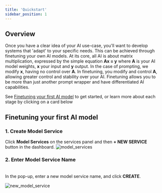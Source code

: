 ```yaml
---
title: 'Quickstart'
sidebar_position: 1
---
```


## Overview
Once you have a clear idea of your AI use-case, you'll want to develop systems that 'adapt' to your specific needs.
This can be achieved through finetuning your own AI models. At its core, all AI is about matrix multiplication, expressed by the simple equation **Ax = y** where **A** is your AI model weights, **x** your input and **y** output.
In the case of prompting, we modify **x**, having no control over **A**. In finetuning, you modify and control **A**, allowing greater control and stability over your AI.
Finetuning allows you to be more than just another prompt wrapper and have differentiated AI capabilities. 

See [Finetuning your first AI model](#finetuning-your-first-ai-model) to get started, or learn more about each stage by clicking on a card below


## Finetuning your first AI model

### **1. Create Model Service**
Click **Model Services** on the services panel and then **+ NEW SERVICE** button in the dashboard.
![model_services](/img/quickstart/model_services.png)
### **2. Enter Model Service Name** <br></br>
  In the pop-up, enter a new model service name, and click **CREATE**.

![new_model_service](/img/quickstart/new_model_service.png)


[//]: # (### **3. Manage Model Service** <br></br>)

[//]: # (  A tile is created for your task. Click **Manage** to enter the task workspace.)

[//]: # (  <Card>)

[//]: # (    <img src="/img/quickstart/manage_model_service.png" />)

[//]: # (  </Card>)

[//]: # (### **4. Manage Datasets** <br></br>)

[//]: # (  Click **MANAGE** in the **Datasets Available** tile.)

[//]: # (  <Card>)

[//]: # (    <img src="/img/quickstart/manage_datasets.png" />)

[//]: # (  </Card>)

[//]: # (### **5. Upload Datasets** <br></br>)

[//]: # (  Click **+UPLOAD DATASET**. You can upload as many datasets as you want.)

[//]: # (  <Card>)

[//]: # (    <img src="/img/quickstart/upload_dataset.png" />)

[//]: # (  </Card>)

[//]: # (  Remember to select a file and name each dataset. We recommend naming datasets to reflect what’s distinct about them.)

[//]: # (  <Card>)

[//]: # (    <img src="/img/quickstart/naming_dataset.png" />)

[//]: # (  </Card>)

[//]: # (### **6. Finetune Model** <br></br>)

[//]: # (  Now, go back one panel by clicking **OVERVIEW** and then click **MANAGE** in the **Training Jobs** tile. )

[//]: # (  <Card>)

[//]: # (    <img src="/img/quickstart/manage_fine_tuning.png" />)

[//]: # (  </Card>)

[//]: # ()
[//]: # (  Here, we’ll kick off finetunes. The shortest path to finetuning a model is by clicking **+NEW TRAINING JOB**, naming the output model, picking a backbone &#40;base model&#41;, selecting the training dataset &#40;you must have uploaded it in the step before&#41;, and finally hitting **START NEW TRAINING JOB.** )

[//]: # (  <Card>)

[//]: # (    <img src="/img/quickstart/training_job.png" />)

[//]: # (  </Card>)

[//]: # ()
[//]: # (  You can optionally upload a test data set too. )

[//]: # (  Once you select a model, you will also be able to see and modify advanced **Hyper Parameters** such as number of epochs, learning rate, batch size and downsample size. )

[//]: # (  <br></br>Furthermore, you also have the option to control and customize your own **Training Script and Testing Script**. )

[//]: # (  <br></br>To test on a random fraction of your data, simply change downsample size to the relevant percentage &#40;10 —> training on 10% of data&#41;. By default, values are set to help you have the highest probability of successful outcome.)

[//]: # ()
[//]: # (  <Card>)

[//]: # (    <img src="/img/quickstart/hyperparameters.png" />)

[//]: # (  </Card>)

[//]: # ()
[//]: # (  Note, your training job will initially show the status as **"Pending"** - at this point, we’re provisioning your instance. )

[//]: # (  )
[//]: # (  <Card>)

[//]: # (    <img src="/img/quickstart/status_pending.png" />)

[//]: # (  </Card>)

[//]: # ()
[//]: # (  Once your training job has been initiated, you’ll see **Running** appear as the status. Once complete, you’ll see **Success**, as shown below.)

[//]: # (  <Card>)

[//]: # (    <img src="/img/quickstart/status_running.png" />)

[//]: # (  </Card>)

[//]: # (  <Card>)

[//]: # (    <img src="/img/quickstart/success_job.png" />)

[//]: # (  </Card>)

[//]: # ()
[//]: # (### **7. Deploy Model** <br></br>)

[//]: # (  )
[//]: # (  Once your training job is successful, as seen above, you can see the output model's attributes - **DETAILS** and **ARTIFACTS** - on clicking. )

[//]: # (  <Card>)

[//]: # (    <img src="/img/quickstart/details.png" />)

[//]: # (  </Card>)

[//]: # ()
[//]: # (  You can then deploy your models with one click, by hitting **DEPLOY**. )

[//]: # (  Furthermore, you also have the option to deploy your model based on various **"Checkpoints"**, which directly correspond to your Epochs. )

[//]: # ()
[//]: # (  <Card>)

[//]: # (    <img src="/img/quickstart/deploy_model.png" />)

[//]: # (  </Card>)

[//]: # ()
[//]: # (### **8. Deployment Testing and Monitoring** <br></br>)

[//]: # (  By clicking **MANAGE** in the **Deployments** tile, you can view, manage and test all your models - and also see the data flowing through them. )

[//]: # (  <Card>)

[//]: # (    <img src="/img/quickstart/manage_deployment.png" />)

[//]: # (  </Card>)

[//]: # ()
[//]: # (  In the **STATUS** panel, you can hit the delete icon, as shown below, to close your deployment. )

[//]: # ()
[//]: # (  <Card>)

[//]: # (    <img src="/img/quickstart/deployment.png" />)

[//]: # (  </Card>)

[//]: # ()
[//]: # (  For successful deployments, you can use the **TESTING** panel to test outputs in real time. )

[//]: # ()
[//]: # (  <Card>)

[//]: # (    <img src="/img/quickstart/testing_deployment.png" />)

[//]: # (  </Card>)

[//]: # ()
[//]: # (  **API CALL EXAMPLES** contains code snippets to integrate deployments into your software. )

[//]: # (  <Card>)

[//]: # (    <img src="/img/quickstart/api_example.png" />)

[//]: # (  </Card>)

[//]: # ()
[//]: # (  View all inputs and outputs flowing through your model in the **MONITORING** panel. )

[//]: # ()
[//]: # (  <Card>)

[//]: # (    <img src="/img/quickstart/monitoring.png" />)

[//]: # (  </Card>)

[//]: # ()
[//]: # (  From this panel, you can also deploy base models &#40;non-finetuned models&#41; for any model service. Click on **+NEW DEPLOYMENT** and select the base model that you’d like to deploy.)

[//]: # (  <Card>)

[//]: # (    <img src="/img/quickstart/new_deployment.png" />)

[//]: # (  </Card>)

[//]: # (  <Card>)

[//]: # (    <img src="/img/quickstart/base_model.png" />)

[//]: # (  </Card>)